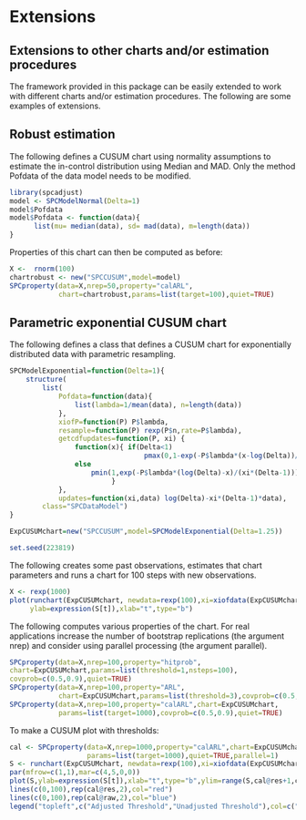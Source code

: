 <!--
%\VignetteEngine{knitr::knitr}
%\VignetteIndexEntry{Extensions}
-->
Extensions 
===========================================
Extensions to other charts and/or estimation procedures
-------------------------------------------------------


The framework provided in this package can be easily extended to work
with different charts and/or estimation procedures. The following are
some examples of extensions.

Robust estimation
------------------

The following defines a CUSUM chart using normality assumptions
to estimate the in-control distribution using Median and MAD. Only
the method Pofdata of the data model needs to be modified.
```r
library(spcadjust)
model <- SPCModelNormal(Delta=1)
model$Pofdata
model$Pofdata <- function(data){
      list(mu= median(data), sd= mad(data), m=length(data))
}
```

Properties of this chart can then be computed as before:
```r
X <-  rnorm(100)
chartrobust <- new("SPCCUSUM",model=model)
SPCproperty(data=X,nrep=50,property="calARL",
            chart=chartrobust,params=list(target=100),quiet=TRUE)
```



Parametric exponential CUSUM chart
------------------------------------------



The following defines a class that defines a CUSUM chart for
exponentially distributed data with parametric resampling.
```r
SPCModelExponential=function(Delta=1){
    structure(
        list(
            Pofdata=function(data){
                list(lambda=1/mean(data), n=length(data))
            },
            xiofP=function(P) P$lambda,
            resample=function(P) rexp(P$n,rate=P$lambda),
            getcdfupdates=function(P, xi) {
                function(x){ if(Delta<1)
                                 pmax(0,1-exp(-P$lambda*(x-log(Delta))/(xi*(1-Delta))))
                else
                    pmin(1,exp(-P$lambda*(log(Delta)-x)/(xi*(Delta-1))))
                         }
            },
            updates=function(xi,data) log(Delta)-xi*(Delta-1)*data),
        class="SPCDataModel")
}

ExpCUSUMchart=new("SPCCUSUM",model=SPCModelExponential(Delta=1.25))
```

```r
set.seed(223819)
```

The following creates some past observations, estimates that chart parameters and runs a chart for
100 steps with new observations.
```r
X <- rexp(1000)
plot(runchart(ExpCUSUMchart, newdata=rexp(100),xi=xiofdata(ExpCUSUMchart,X)),
     ylab=expression(S[t]),xlab="t",type="b")
```

The following computes various properties of the chart. For real
applications increase the number of bootstrap replications (the
argument nrep) and consider using parallel processing (the argument parallel). 
```r
SPCproperty(data=X,nrep=100,property="hitprob",
chart=ExpCUSUMchart,params=list(threshold=1,nsteps=100),
covprob=c(0.5,0.9),quiet=TRUE)
SPCproperty(data=X,nrep=100,property="ARL",
            chart=ExpCUSUMchart,params=list(threshold=3),covprob=c(0.5,0.9),quiet=TRUE)
SPCproperty(data=X,nrep=100,property="calARL",chart=ExpCUSUMchart,
            params=list(target=1000),covprob=c(0.5,0.9),quiet=TRUE) 
```


To make a CUSUM plot with thresholds: 
```r
cal <- SPCproperty(data=X,nrep=1000,property="calARL",chart=ExpCUSUMchart,
                   params=list(target=1000),quiet=TRUE,parallel=1)
S <- runchart(ExpCUSUMchart, newdata=rexp(100),xi=xiofdata(ExpCUSUMchart,X))
par(mfrow=c(1,1),mar=c(4,5,0,0))
plot(S,ylab=expression(S[t]),xlab="t",type="b",ylim=range(S,cal@res+1,cal@raw))
lines(c(0,100),rep(cal@res,2),col="red")
lines(c(0,100),rep(cal@raw,2),col="blue")
legend("topleft",c("Adjusted Threshold","Unadjusted Threshold"),col=c("red","blue"),lty=1)
```


